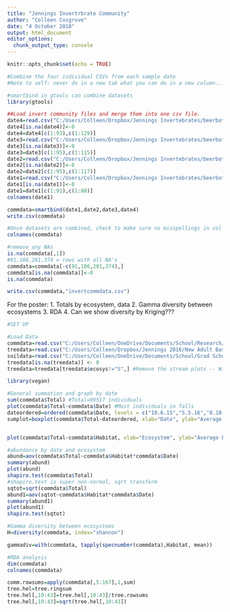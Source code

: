 ```yaml
---
title: "Jennings Invertrbrate Community"
author: "Colleen Cosgrove"
date: "4 October 2018"
output: html_document
editor_options: 
  chunk_output_type: console
---
```


```r
knitr::opts_chunk$set(echo = TRUE)
```
```r
#Combine the four individual CSVs from each sample date
#Note to self: never do in a new tab what you can do in a new column...

#smartbind in gtools can combine datasets
library(gtools)

##Load invert community files and merge them into one csv file.
date4=read.csv("C:/Users/Colleen/Dropbox/Jennings Invertebrates/beerbottles_10.15.16.csv")
date4[is.na(date4)]<-0
date4=date4[c(1:93),c(1:129)]
date3=read.csv("C:/Users/Colleen/Dropbox/Jennings Invertebrates/beerbottles_8.10.16.csv")
date3[is.na(date3)]<-0
date3=date3[c(1:95),c(1:115)]
date2=read.csv("C:/Users/Colleen/Dropbox/Jennings Invertebrates/beerbottles_5.15.16.csv")
date2[is.na(date2)]<-0
date2=date2[c(1:95),c(1:117)]
date1=read.csv("C:/Users/Colleen/Dropbox/Jennings Invertebrates/beerbottles_10.6.15.csv")
date1[is.na(date1)]<-0
date1=date1[c(1:91),c(1:80)]
colnames(date1)

commdata=smartbind(date1,date2,date3,date4)
write.csv(commdata)

#Once datasets are combined, check to make sure no misspellings in col names
colnames(commdata)

#remove any NAs
is.na(commdata[,1])
#91,186,281,374 = rows with all NA's
commdata=commdata[-c(91,186,281,374),]
commdata[is.na(commdata)]<-0
is.na(commdata)

write.csv(commdata,"invertcommdata.csv")
```

For the poster:
1. Totals by ecosystem, data
2. Gamma diversity between ecosystems
3. RDA
4. Can we show diversity by Kriging???


```r
#SET UP

#Load Data
commdata=read.csv("C:/Users/Colleen/OneDrive/Documents/School/Research/Data/Inverts/invertcomm/invertcommdata.csv", header=T, row.names=1)
treedata=read.csv("C:/Users/Colleen/Dropbox/Jennings 2016/New Adult Basal Area.csv")
soildata=read.csv("C:/Users/Colleen/OneDrive/Documents/School/Grad School/SpatialStats/soil data May 08 for tree plots.csv")
treedata[is.na(treedata)] <- 0
treedata=treedata[treedata$ecosys!="S",] #Remove the stream plots -- Will need to put these back in when I fix the commdata$ecosystem columns.

library(vegan)
```

```r
#General summation and graph by date
sum(commdata$Total) #Total=99517 individuals
plot(commdata$Total~commdata$Date) #Most individuals in falls
dateordered=ordered(commdata$Date, levels = c("10.6.15","5.5.16","8.10.16","10.15.16"))
sumplot=boxplot(commdata$Total~dateordered, xlab="Date", ylab="Average Site Sum")


plot(commdata$Total~commdata$Habitat, xlab="Ecosystem", ylab="Average Ecosystem Sum")

#abundance by date and ecosystem
abund=aov(commdata$Total~commdata$Habitat*commdata$Date)
summary(abund)
plot(abund)
shapiro.test(commdata$Total)
#shapiro.test is super non-normal, sqrt transform
sqtot=sqrt(commdata$Total)
abund1=aov(sqtot~commdata$Habitat*commdata$Date)
summary(abund1)
plot(abund1)
shapiro.test(sqtot)
```

```r
#Gamma diversity between ecosystems
H=diversity(commdata, index="shannon")

gammadiv=with(commdata, tapply(specnumber(commdata),Habitat, mean))
````

```r
#RDA analysis
dim(commdata)
colnames(commdata)

comm.rowsums=apply(commdata[,5:167],1,sum)
tree.hel=tree.ringsum
tree.hel[,10:43]=tree.hel[,10:43]/tree.rowsums
tree.hel[,10:43]=sqrt(tree.hel[,10:43])
````


